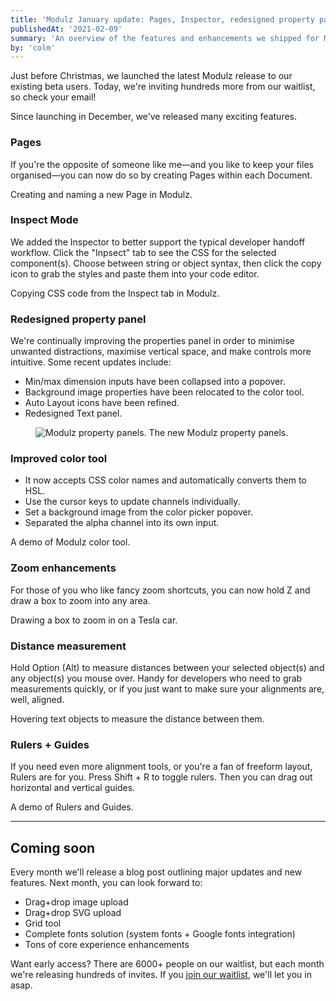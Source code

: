 ```yaml
---
title: 'Modulz January update: Pages, Inspector, redesigned property panels, enhanced color tool, distance measurement, rulers, and more.'
publishedAt: '2021-02-09'
summary: 'An overview of the features and enhancements we shipped for Modulz in January 2021.'
by: 'colm'
---
```



Just before Christmas, we launched the latest Modulz release to our existing beta users. Today, we're inviting hundreds more from our waitlist, so check your email!

Since launching in December, we've released many exciting features.

### Pages
If you're the opposite of someone like me—and you like to keep your files organised—you can now do so by creating Pages within each Document.

<ProductVideo src={pages}>
  Creating and naming a new Page in Modulz.
</ProductVideo>

### Inspect Mode
We added the Inspector to better support the typical developer handoff workflow. Click the "Inpsect" tab to see the CSS for the selected component(s). Choose between string or object syntax, then click the copy icon to grab the styles and paste them into your code editor.

<ProductVideo src={inspector}>
  Copying CSS code from the Inspect tab in Modulz.
</ProductVideo>

### Redesigned property panel
We're continually improving the properties panel in order to minimise unwanted distractions, maximise vertical space, and make controls more intuitive. Some recent updates include:

- Min/max dimension inputs have been collapsed into a popover.
- Background image properties have been relocated to the color tool.
- Auto Layout icons have been refined.
- Redesigned Text panel.

<figure style={{ margin: 0 }}>
  <img src={panels} alt="Modulz property panels." style={{ boxShadow: '0 0 0 1px hsl(210deg 15% 90%)' }} />
  <Box as="figcaption" style={{ fontSize: '15px', marginTop: '-15px', paddingBottom: '10px', lineHeight: '25px' }} sx={{ color: 'gray700' }}>The new Modulz property panels.</Box>
</figure>

### Improved color tool

- It now accepts CSS color names and automatically converts them to HSL.
- Use the cursor keys to update channels individually.
- Set a background image from the color picker popover.
- Separated the alpha channel into its own input.

<ProductVideo src={colors}>
  A demo of Modulz color tool.
</ProductVideo>

### Zoom enhancements
For those of you who like fancy zoom shortcuts, you can now hold Z and draw a box to zoom into any area.

<ProductVideo src={zoom}>
  Drawing a box to zoom in on a Tesla car.
</ProductVideo>

### Distance measurement
Hold Option (Alt) to measure distances between your selected object(s) and any object(s) you mouse over. Handy for developers who need to grab measurements quickly, or if you just want to make sure your alignments are, well, aligned.

<ProductVideo src={measuring}>
  Hovering text objects to measure the distance between them.
</ProductVideo>

### Rulers + Guides
If you need even more alignment tools, or you're a fan of freeform layout, Rulers are for you. Press Shift + R to toggle rulers. Then you can drag out horizontal and vertical guides.

<ProductVideo src={rulers}>
  A demo of Rulers and Guides.
</ProductVideo>

---

## Coming soon

Every month we'll release a blog post outlining major updates and new features. Next month, you can look forward to:

- Drag+drop image upload
- Drag+drop SVG upload
- Grid tool
- Complete fonts solution (system fonts + Google fonts integration)
- Tons of core experience enhancements

Want early access? There are 6000+ people on our waitlist, but each month we're releasing hundreds of invites. If you [join our waitlist](https://modulz.typeform.com/to/fp4gBW), we'll let you in asap.
